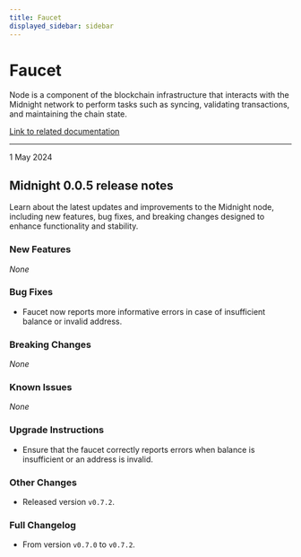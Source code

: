 ```yaml
---
title: Faucet
displayed_sidebar: sidebar
---
```


# Faucet

Node is a component of the blockchain infrastructure that interacts with the Midnight network to perform tasks such as syncing, validating transactions, and maintaining the chain state.

[Link to related documentation](../../develop/nodes-and-dapps/node-endpoints)

---

<div 
  style={{
    marginTop: '0',
    fontSize: '1rem',
    fontWeight: 'normal',
    marginBottom: '0.5rem'
  }}
>
  1 May 2024
</div>

## Midnight 0.0.5 release notes

Learn about the latest updates and improvements to the Midnight node, including new features, bug fixes, and breaking changes designed to enhance functionality and stability.

### New Features
_None_

### Bug Fixes
- Faucet now reports more informative errors in case of insufficient balance or invalid address.  

### Breaking Changes
_None_

### Known Issues
_None_

### Upgrade Instructions
- Ensure that the faucet correctly reports errors when balance is insufficient or an address is invalid.  

### Other Changes
- Released version `v0.7.2`.  

### Full Changelog
- From version `v0.7.0` to `v0.7.2`.  

